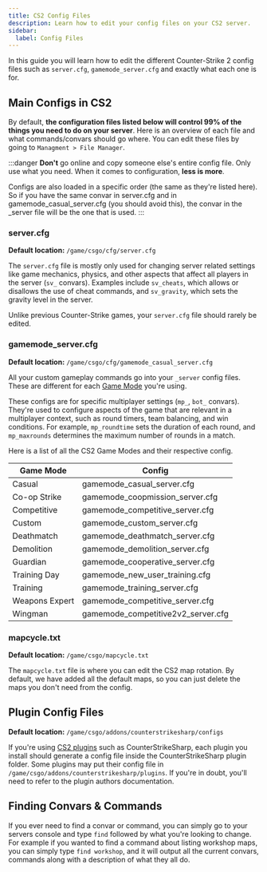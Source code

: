 ```yaml
---
title: CS2 Config Files
description: Learn how to edit your config files on your CS2 server.
sidebar:
  label: Config Files
---
```


In this guide you will learn how to edit the different Counter-Strike 2 config files such as `server.cfg`, `gamemode_server.cfg` and exactly what each one is for.

## Main Configs in CS2
By default, **the configuration files listed below will control 99% of the things you need to do on your server**. Here is an overview of each file and what commands/convars should go where. You can edit these files by going to `Managment > File Manager`.

:::danger
**Don't** go online and copy someone else's entire config file. Only use what you need. When it comes to configuration, **less is more**.

Configs are also loaded in a specific order (the same as they're listed here). So if you have the same convar in server.cfg and in gamemode_casual_server.cfg (you should avoid this), the convar in the _server file will be the one that is used.
:::

### server.cfg
**Default location:** `/game/csgo/cfg/server.cfg`

The `server.cfg` file is mostly only used for changing server related settings like game mechanics, physics, and other aspects that affect all players in the server (`sv_` convars). Examples include `sv_cheats`, which allows or disallows the use of cheat commands, and `sv_gravity`, which sets the gravity level in the server. 

Unlike previous Counter-Strike games, your `server.cfg` file should rarely be edited.

### gamemode_server.cfg
**Default location:** `/game/csgo/cfg/gamemode_casual_server.cfg`

All your custom gameplay commands go into your `_server` config files. These are different for each [Game Mode](/games/counter-strike-2/game-modes/) you're using. 

These configs are for specific multiplayer settings (`mp_`, `bot_` convars). They're used to configure aspects of the game that are relevant in a multiplayer context, such as round timers, team balancing, and win conditions. For example, `mp_roundtime` sets the duration of each round, and `mp_maxrounds` determines the maximum number of rounds in a match.

Here is a list of all the CS2 Game Modes and their respective config.

| Game Mode     | Config                                |
|---------------|---------------------------------------|
| Casual        | gamemode_casual_server.cfg            |
| Co-op Strike  | gamemode_coopmission_server.cfg       |
| Competitive   | gamemode_competitive_server.cfg       |
| Custom        | gamemode_custom_server.cfg            |
| Deathmatch    | gamemode_deathmatch_server.cfg        |
| Demolition    | gamemode_demolition_server.cfg        |
| Guardian      | gamemode_cooperative_server.cfg       |
| Training Day  | gamemode_new_user_training.cfg        |
| Training      | gamemode_training_server.cfg          |
| Weapons Expert| gamemode_competitive_server.cfg       |
| Wingman       | gamemode_competitive2v2_server.cfg    |

### mapcycle.txt
**Default location:** `/game/csgo/mapcycle.txt`

The `mapcycle.txt` file is where you can edit the CS2 map rotation. By default, we have added all the default maps, so you can just delete the maps you don't need from the config. 

## Plugin Config Files
**Default location:** `/game/csgo/addons/counterstrikesharp/configs`

If you're using [CS2 plugins](/games/counter-strike-2/install-plugins/) such as CounterStrikeSharp, each plugin you install should generate a config file inside the CounterStrikeSharp plugin folder. Some plugins may put their config file in `/game/csgo/addons/counterstrikesharp/plugins`. If you're in doubt, you'll need to refer to the plugin authors documentation.

## Finding Convars & Commands

If you ever need to find a convar or command, you can simply go to your servers console and type `find` followed by what you're looking to change. For example if you wanted to find a command about listing workshop maps, you can simply type `find workshop`, and it will output all the current convars, commands along with a description of what they all do. 